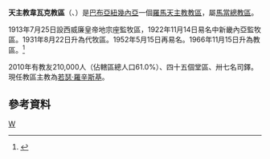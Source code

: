 {{noteTA
|G1 = TO
}}
{{Infobox Roman Catholic diocese
|Roman Catholic Diocese of = 天主教韋瓦克教區
|Latin name of diocese = Dioecesis Ueuakensis

|image = 
|caption =
|location = [[巴布亞紐幾內亞|巴布亞紐幾內亞]]
|territory =
|population = 210,000

|rite = 拉丁禮
|patron =
|province =馬當
|established = 1913年
|cathedral = [[聖母主教座堂_(萊城)|聖母主教座堂]]
|co-cathedral = 
|leadership = 主教
|website =
|教宗 =
|metropolitan = 
|ordinary =若瑟·羅辛斯基
|coadjutor bishop =
|auxiliary =
}}

'''天主教韋瓦克教區'''（{{lang-la|Dioecesis Ueuakensis}}、{{lang-en|Diocese of Wewak}}）是[[巴布亞紐幾內亞|巴布亞紐幾內亞]]一個[[羅馬天主教|羅馬天主教]][[教區|教區]]，屬[[天主教馬當總教區|馬當總教區]]。

1913年7月25日設西威廉皇帝地宗座監牧區，1922年11月14日易名中新畿內亞監牧區。1931年8月22日升為代牧區。1952年5月15日再易名。1966年11月15日升為教區。<ref>{{Cite web |url=http://www.vatican.va/holy_father/paul_vi/apost_constitutions/documents/hf_p-vi_apc_19661115_novae-guineae_lt.html |title=升為教區的宗座憲令 |access-date=2013-11-19 |archive-date=2014-02-03 |archive-url=https://web.archive.org/web/20140203135534/http://www.vatican.va/holy_father/paul_vi/apost_constitutions/documents/hf_p-vi_apc_19661115_novae-guineae_lt.html |dead-url=no }}</ref>

2010年有教友210,000人（佔轄區總人口61.0%）、四十五個堂區、卅七名司鐸。現任教區主教為[[若瑟·羅辛斯基|若瑟·羅辛斯基]]。

==參考資料==
{{reflist}}
{{巴布亞紐幾內亞天主教教區}}
[[Category:巴布亞紐幾內亞天主教教區|W]]